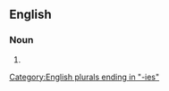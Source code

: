 ==English==

===Noun===
{{head|en|noun form}}

# {{plural of|en|mummery}}

[[Category:English plurals ending in "-ies"]]
